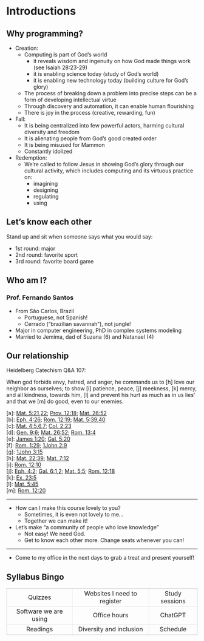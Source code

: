 # Introductions {data-stack-name="introductions"}

## Why programming?

- Creation:
  - Computing is part of God’s world
    - it reveals wisdom and ingenuity on how God made things work (see Isaiah 28:23-29)
    - it is enabling science today (study of God’s world)
    - it is enabling new technology today (building culture for God's glory)
  - The process of breaking down a problem into precise steps can be a form of developing intellectual virtue
  - Through discovery and automation, it can enable human flourishing
  - There is joy in the process (creative, rewarding, fun)
- Fall:
  - It is being centralized into few powerful actors, harming cultural diversity and freedom
  - It is alienating people from God's good created order
  - It is being misused for Mammon
  - Constantly idolized
- Redemption:
  - We’re called to follow Jesus in showing God's glory through our cultural activity, which includes computing and its virtuous practice on:
    - imagining
    - designing
    - regulating
    - using

## Let's know each other

Stand up and sit when someone says what you would say:

- 1st round: major
- 2nd round: favorite sport
- 3rd round: favorite board game

## Who am I?

### Prof. Fernando Santos

- From São Carlos, Brazil
  - Portuguese, not Spanish!
  - Cerrado ("brazilian savannah"), not jungle!
- Major in computer engineering, PhD in complex systems modeling
- Married to Jemima, dad of Suzana (6) and Natanael (4)

## Our relationship

Heidelberg Catechism Q&A 107:

When god forbids envy, hatred, and anger, he commands us to [h] love our neighbor as ourselves; to show [i] patience, peace, [j] meekness, [k] mercy, and all kindness, towards him, [l] and prevent his hurt as much as in us lies' and that we [m] do good, even to our enemies.

[a]: [Mat. 5:21](https://biblia.com/bible/esv/Matt%205.21),[22](https://biblia.com/bible/esv/Mat.%205.22); [Prov. 12:18](https://biblia.com/bible/esv/Prov.%2012.18); [Mat. 26:52](https://biblia.com/bible/esv/Matt%2026.52)\
[b]: [Eph. 4:26](https://biblia.com/bible/esv/Eph.%204.26); [Rom. 12:19](https://biblia.com/bible/esv/Rom.%2012.19); [Mat. 5:39](https://biblia.com/bible/esv/Matt%205.39),[40](https://biblia.com/bible/esv/Mat.%205.40)\
[c]: [Mat. 4:5](https://biblia.com/bible/esv/Matt%204.5),[6](https://biblia.com/bible/esv/Mat.%204.6),[7](https://biblia.com/bible/esv/Mat.%204.7); [Col. 2:23](https://biblia.com/bible/esv/Col.%202.23)\
[d]: [Gen. 9:6](https://biblia.com/bible/esv/Gen.%209.6); [Mat. 26:52](https://biblia.com/bible/esv/Matt%2026.52); [Rom. 13:4](https://biblia.com/bible/esv/Rom.%2013.4)\
[e]: [James 1:20](https://biblia.com/bible/esv/James%201.20); [Gal. 5:20](https://biblia.com/bible/esv/Gal.%205.20)\
[f]: [Rom. 1:29](https://biblia.com/bible/esv/Rom.%201.29); [1John 2:9](https://biblia.com/bible/esv/1%20John%202.9)\
[g]: [1John 3:15](https://biblia.com/bible/esv/1%20John%203.15)\
[h]: [Mat. 22:39](https://biblia.com/bible/esv/Matt%2022.39); [Mat. 7:12](https://biblia.com/bible/esv/Matt%207.12)\
[i]: [Rom. 12:10](https://biblia.com/bible/esv/Rom.%2012.10)\
[j]: [Eph. 4:2](https://biblia.com/bible/esv/Eph.%204.2); [Gal. 6:1](https://biblia.com/bible/esv/Gal.%206.1),[2](https://biblia.com/bible/esv/Gal%206.2); [Mat. 5:5](https://biblia.com/bible/esv/Matt%205.5); [Rom. 12:18](https://biblia.com/bible/esv/Rom.%2012.18)\
[k]: [Ex. 23:5](https://biblia.com/bible/esv/Exod.%2023.5)\
[l]: [Mat. 5:45](https://biblia.com/bible/esv/Matt%205.45)\
[m]: [Rom. 12:20](https://biblia.com/bible/esv/Rom.%2012.20)

---

- How can I make this course lovely to you?
	- Sometimes, it is even not lovely to me...
	- Together we can make it!
- Let's make "a community of people who love knowledge"
  - Not easy! We need God.
  - Get to know each other more. Change seats whenever you can!

---

- Come to my office in the next days to grab a treat and present yourself!

## Syllabus Bingo

<style>
table, td, th {
    border: 1px solid rgba(0, 0, 0, .1);
}
</style>

|   |   |
|:-----------------------:|:---------------------------:|:----------------:|
| Quizzes               | Websites I need to register | Study sessions |
| Software we are using | Office hours                | ChatGPT        |
| Readings              | Diversity and inclusion     | Schedule       |

